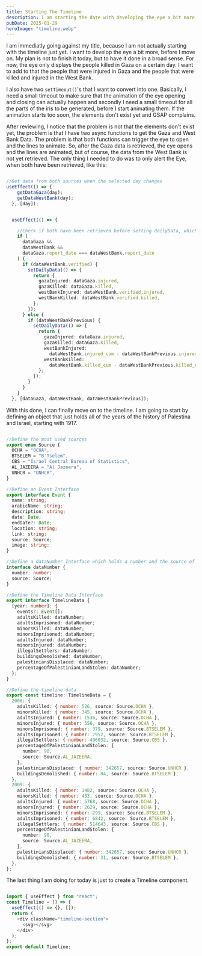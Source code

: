 ```yaml
---
title: Starting The Timeline
description: I am starting the date with developing the eye a bit more and then I move on to the timeline.
pubDate: 2025-01-29
heroImage: "timeline.webp"
---
```


I am immediatly going against my title, because I am not actually starting with the timeline just yet. I want to develop the eye a bit more, before I move on. My plan is not to finish it today, but to have it done in a broad sense. For now, the eye only displays the people killed in Gaza on a certain day. I want to add to that the people that were injured in Gaza and the people that were killed and injured in the West Bank. 

I also have two `setTimeout()`'s that I want to convert into one. Basically, I need a small timeout to make sure that the animation of the eye opening and closing can actually happen and secondly I need a small timeout for all the parts of the iris to be generated, before I start animating them. If the animation starts too soon, the elements don't exist yet and GSAP complains.

After reviewing, I notice that the problem is not that the elements don't exist yet, the problem is that I have two async functions to get the Gaza and West Bank Data. The problem is that both functions can trigger the eye to open and the lines to animate. So, after the Gaza data is retrieved, the eye opens and the lines are animated, but of course, the data from the West Bank is not yet retrieved. The only thing I needed to do was to only alert the Eye, when both have been retrieved, like this:

```typescript

//Get data from both sources when the selected day changes
useEffect(() => {
    getDataGaza(day);
    getDataWestBank(day);
  }, [day]);


  useEffect(() => {

    //Check if both have been retrieved before setting dailyData, which in turns triggers the eye to openy
    if (
      dataGaza &&
      dataWestBank &&
      dataGaza.report_date === dataWestBank.report_date
    ) {
      if (dataWestBank.verified) {
        setDailyData(() => {
          return {
            gazaInjured: dataGaza.injured,
            gazaKilled: dataGaza.killed,
            westBankInjured: dataWestBank.verified.injured,
            westBankKilled: dataWestBank.verified.killed,
          };
        });
      } else {
        if (dataWestBankPrevious) {
          setDailyData(() => {
            return {
              gazaInjured: dataGaza.injured,
              gazaKilled: dataGaza.killed,
              westBankInjured:
                dataWestBank.injured_cum - dataWestBankPrevious.injured_cum,
              westBankKilled:
                dataWestBank.killed_cum - dataWestBankPrevious.killed_cum,
            };
          });
        }
      }
    }
  }, [dataGaza, dataWestBank, dataWestBankPrevious]);
```


With this done, I can finally move on to the timeline. I am going to start by defining an object that just holds all of the years of the history of Palestina and Israel, starting with 1917.

```typescript

//Define the most used sources
export enum Source {
  OCHA = "OCHA",
  BTSELEM = "B'Tselem",
  CBS = "Israel Central Bureau of Statistics",
  AL_JAZEERA = "Al Jazeera",
  UNHCR = "UNHCR",
}

//Define an Event Interface
export interface Event {
  name: string;
  arabicName: string;
  description: string;
  date: Date;
  endDate?: Date;
  location: string;
  link: string;
  source: Source;
  image: string;
}

//Define a dataNumber Interface which holds a number and the source of that number
interface dataNumber {
  number: number;
  source: Source;
}

//Define the Timeline Data Interface
export interface TimelineData {
  [year: number]: {
    events?: Event[];
    adultsKilled: dataNumber;
    adultsImprisoned: dataNumber;
    minorsKilled: dataNumber;
    minorsImprisoned: dataNumber;
    adultsInjured: dataNumber;
    minorsInjured: dataNumber;
    illegalSettlers: dataNumber;
    buildingsDemolished: dataNumber;
    palestiniansDisplaced: dataNumber;
    percentageOfPalestinianLandStolen: dataNumber;
  };
}

//Define the timeline data
export const timeline: TimelineData = {
  2008: {
    adultsKilled: { number: 526, source: Source.OCHA },
    minorsKilled: { number: 345, source: Source.OCHA },
    adultsInjured: { number: 1536, source: Source.OCHA },
    minorsInjured: { number: 556, source: Source.OCHA },
    minorsImprisoned: { number: 379, source: Source.BTSELEM },
    adultsImprisoned: { number: 7952, source: Source.BTSELEM },
    illegalSettlers: { number: 496032, source: Source.CBS },
    percentageOfPalestinianLandStolen: {
      number: 90,
      source: Source.AL_JAZEERA,
    },
    palestiniansDisplaced: { number: 342657, source: Source.UNHCR },
    buildingsDemolished: { number: 84, source: Source.BTSELEM },
  },
  2009: {
    adultsKilled: { number: 1482, source: Source.OCHA },
    minorsKilled: { number: 433, source: Source.OCHA },
    adultsInjured: { number: 5768, source: Source.OCHA },
    minorsInjured: { number: 2629, source: Source.OCHA },
    minorsImprisoned: { number: 299, source: Source.BTSELEM },
    adultsImprisoned: { number: 6842, source: Source.BTSELEM },
    illegalSettlers: { number: 514643, source: Source.CBS },
    percentageOfPalestinianLandStolen: {
      number: 90,
      source: Source.AL_JAZEERA,
    },
    palestiniansDisplaced: { number: 342657, source: Source.UNHCR },
    buildingsDemolished: { number: 31, source: Source.BTSELEM },
  },
};
```

The last thing I am doing for today is just to create a Timeline component.

```typescript

import { useEffect } from "react";
const Timeline = () => {
  useEffect(() => {}, []);
  return (
    <div className="timeline-section">
      <svg></svg>
    </div>
  );
};
export default Timeline;
```
